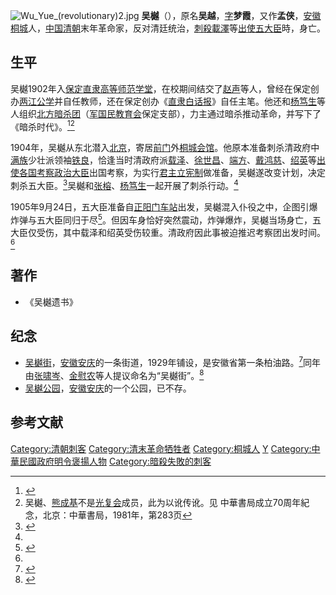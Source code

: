 [[File:Wu_Yue_(revolutionary)2.jpg|thumb]]
{{Otheruses|吴樾|other=同名或類似名的其它條目描述}}
'''吴樾'''（{{bd|1878年||1905年|9月24日|catIdx=W吴}}），原名'''吴越'''，[[表字|字]]'''梦霞'''，又作'''孟侠'''，[[安徽|安徽]][[桐城|桐城]]人，[[中国|中国]][[清朝|清朝]]末年革命家，反对清廷统治，[[刺殺|刺殺]][[載澤|載澤]]等[[出使各国考察政治大臣|出使五大臣]]時，身亡。

==生平==
吴樾1902年入[[保定|保定]][[直隶高等师范学堂|直隶高等师范学堂]]，在校期间结交了[[赵声|赵声]]等人，曾经在保定创办[[两江公学|两江公学]]并自任教师，还在保定创办《[[直隶白话报|直隶白话报]]》自任主笔。他还和[[杨笃生|杨笃生]]等人组织[[北方暗杀团|北方暗杀团]]（[[军国民教育会|军国民教育会]]保定支部），力主通过暗杀推动革命，并写下了《暗杀时代》。<ref name=xh>{{Cite book|author =章开沅 主编 |title =辛亥革命辭典|year = 1991|publisher =武漢出版社|location=武漢|isbn = }}</ref><ref>吴樾、[[熊成基|熊成基]]不是[[光复会|光复会]]成员，此为以讹传讹。见 中華書局成立70周年紀念，北京：中華書局，1981年，第283页</ref>

1904年，吴樾从东北潜入[[北京|北京]]，寄居[[前门|前门]]外[[桐城会馆|桐城会馆]]。他原本准备刺杀清政府中[[满族|满族]]少壮派领袖[[铁良|铁良]]，恰逢当时清政府派[[载泽|载泽]]、[[徐世昌|徐世昌]]、[[端方|端方]]、[[戴鸿慈|戴鸿慈]]、[[绍英|绍英]]等[[出使各国考察政治大臣|出使各国考察政治大臣]]出国考察，为实行[[君主立宪制|君主立宪制]]做准备，吴樾遂改变计划，决定刺杀五大臣。<ref>{{Cite book|author =李新, 孫思白 |title =民國人物傳 第2卷|year =1980|publisher =中华书局|location=北京|isbn =|page=47-48}}</ref>吴樾和[[张榕|张榕]]、[[杨守仁|杨笃生]]一起开展了刺杀行动。<ref name=cdx/>

1905年9月24日，五大臣准备自[[北京火车站|正阳门车站]]出发，吴樾混入仆役之中，企图引爆炸弹与五大臣同归于尽<ref>{{cite book | language = zh-hans | author = 贾逸君 | coauthors =  | title = 《民国名人传》 | url =  | date = 1993年 | location =  | publisher = 岳麓书社  | id =  | isbn = 978-7-513-90142-0 | pages = 20页 }}</ref>。但因车身恰好突然震动，炸弹爆炸，吴樾当场身亡，五大臣仅受伤，其中载泽和绍英受伤较重。清政府因此事被迫推迟考察团出发时间。<ref name=xh/>

==著作==
*《吴樾遗书》

==纪念==
*[[吴樾街|吴樾街]]，[[安徽|安徽]][[安庆|安庆]]的一条街道，1929年铺设，是安徽省第一条柏油路。<ref>{{Cite book|author = |title =安徽省志:城乡建设志|year = 1998|publisher =方志出版社|location=北京|isbn =|page=40 }}</ref>同年由[[张啸岑|张啸岑]]、[[金慰农|金慰农]]等人提议命名为“吴樾街”。<ref name=cdx>{{Cite book|author =朱洪|title =陈独秀风雨人生|year = 2004|publisher =湖北人民出版社|location=武汉|isbn =|page=26}}</ref>
*[[吴樾公园|吴樾公园]]，[[安徽|安徽]][[安庆|安庆]]的一个公园，已不存。

==参考文献==
{{commonscat|Wu Yue}}
{{reflist}}

{{DEFAULTSORT:Wu吴}}
[[Category:清朝刺客|Category:清朝刺客]]
[[Category:清末革命牺牲者|Category:清末革命牺牲者]]
[[Category:桐城人|Category:桐城人]]
[[Category:吴姓|Y]]
[[Category:中華民國政府明令褒揚人物|Category:中華民國政府明令褒揚人物]]
[[Category:暗殺失敗的刺客|Category:暗殺失敗的刺客]]